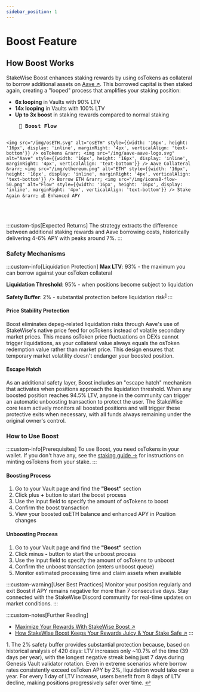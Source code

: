 ```yaml
---
sidebar_position: 1
---
```


# Boost Feature

## How Boost Works

StakeWise Boost enhances staking rewards by using osTokens as collateral to borrow additional assets on [Aave ↗](https://aave.com/). This borrowed capital is then staked again, creating a "looped" process that amplifies your staking position:

- **6x looping** in Vaults with 90% LTV
- **14x looping** in Vaults with 100% LTV
- **Up to 3x boost** in staking rewards compared to normal staking

<div style={{textAlign: 'center', margin: '2rem 0'}}>
  <pre style={{
    display: 'inline-block',
    textAlign: 'left',
    background: '#FFFFFF4D',
    color: '#018970',
    padding: '2rem',
    borderRadius: '12px',
    fontSize: '14px',
    fontFamily: 'Monaco, monospace',
    boxShadow: '0 10px 30px rgba(1,137,112,0.2)',
    lineHeight: '1.8'
  }}>
    <strong style={{fontSize: '16px', borderBottom: '2px solid #018970', paddingBottom: '0.5rem', display: 'inline-block', marginBottom: '1rem'}}>🚀 Boost Flow</strong>

    <img src="/img/osETH.svg" alt="osETH" style={{width: '16px', height: '16px', display: 'inline', marginRight: '4px', verticalAlign: 'text-bottom'}} /> osTokens &rarr; <img src="/img/aave-aave-logo.svg" alt="Aave" style={{width: '16px', height: '16px', display: 'inline', marginRight: '4px', verticalAlign: 'text-bottom'}} /> Aave Collateral &rarr; <img src="/img/ethereum.png" alt="ETH" style={{width: '16px', height: '16px', display: 'inline', marginRight: '4px', verticalAlign: 'text-bottom'}} /> Borrow ETH &rarr; <img src="/img/icons8-flow-50.png" alt="Flow" style={{width: '16px', height: '16px', display: 'inline', marginRight: '4px', verticalAlign: 'text-bottom'}} /> Stake Again &rarr; 💰 Enhanced APY
  </pre>
</div>

:::custom-tips[Expected Returns]
The strategy extracts the difference between additional staking rewards and Aave borrowing costs, historically delivering 4-6% APY with peaks around 7%.
:::

### Safety Mechanisms

:::custom-info[Liquidation Protection]
**Max LTV**: 93% - the maximum you can borrow against your osToken collateral

**Liquidation Threshold**: 95% - when positions become subject to liquidation

**Safety Buffer**: 2% - substantial protection before liquidation risk<sup><a href="#fn-1" id="fnref-1">1</a></sup>
:::

#### Price Stability Protection

Boost eliminates depeg-related liquidation risks through Aave's use of StakeWise's native price feed for osTokens instead of volatile secondary market prices. This means osToken price fluctuations on DEXs cannot trigger liquidations, as your collateral value always equals the osToken redemption value rather than market price. This design ensures that temporary market volatility doesn't endanger your boosted position.

#### Escape Hatch

As an additional safety layer, Boost includes an "escape hatch" mechanism that activates when positions approach the liquidation threshold. When any boosted position reaches 94.5% LTV, anyone in the community can trigger an automatic unboosting transaction to protect the user. The StakeWise core team actively monitors all boosted positions and will trigger these protective exits when necessary, with all funds always remaining under the original owner's control.

### How to Use Boost

:::custom-info[Prerequisites]
To use Boost, you need osTokens in your wallet. If you don't have any, see the [staking guide →](/docs/guides/staking) for instructions on minting osTokens from your stake.
:::

#### Boosting Process

1. Go to your Vault page and find the **"Boost"** section
2. Click plus **+** button to start the boost process
3. Use the input field to specify the amount of osTokens to boost
4. Confirm the boost transaction
5. View your boosted osETH balance and enhanced APY in Position changes

#### Unboosting Process

1. Go to your Vault page and find the **"Boost"** section
2. Click minus **-** button to start the unboost process
3. Use the input field to specify the amount of osTokens to unboost
4. Confirm the unboost transaction (enters unboost queue)
5. Monitor estimated processing time and claim assets when available

:::custom-warning[User Best Practices]
Monitor your position regularly and exit Boost if APY remains negative for more than 7 consecutive days. Stay connected with the StakeWise Discord community for real-time updates on market conditions.
:::

:::custom-notes[Further Reading]
- [Maximize Your Rewards With StakeWise Boost ↗](https://stakewise.medium.com/maximize-your-rewards-with-stakewise-boost-8799ae1e5731)
- [How StakeWise Boost Keeps Your Rewards Juicy & Your Stake Safe ↗](https://x.com/stakewise_io/status/1883194716843348259)
:::

<div id="fn-1" style={{fontSize: '0.85em', color: '#6b7280', marginTop: '2rem', listStyle: 'none', fontFamily: 'Fragment Mono, ui-monospace, SFMono-Regular, Menlo, Monaco, Consolas, Liberation Mono, Courier New, monospace'}}>
  <span>1.</span> The 2% safety buffer provides substantial protection because, based on historical analysis of 420 days: LTV increases only ~10.7% of the time (39 days per year), with the longest negative streak being just 7 days during Genesis Vault validator rotation. Even in extreme scenarios where borrow rates consistently exceed osToken APY by 2%, liquidation would take over a year. For every 1 day of LTV increase, users benefit from 8 days of LTV decline, making positions progressively safer over time.
  <a href="#fnref-1" style={{color: '#6b7280', textDecoration: 'none'}}>↩</a>
</div>
